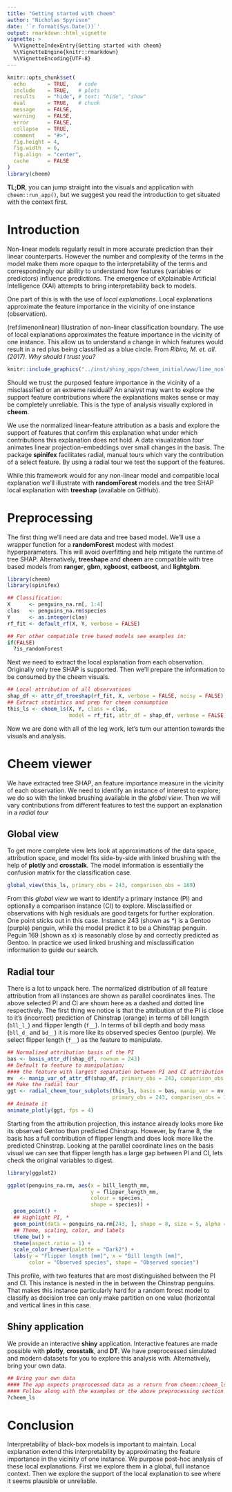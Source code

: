 ```yaml
---
title: "Getting started with cheem"
author: "Nicholas Spyrison"
date: '`r format(Sys.Date())`'
output: rmarkdown::html_vignette
vignette: >
  %\VignetteIndexEntry{Getting started with cheem}
  %\VignetteEngine{knitr::rmarkdown}
  %\VignetteEncoding{UTF-8}
---
```

<!-- #Example vignette: 
https://github.com/njtierney/naniar/blob/master/vignettes/getting-started-w-naniar.Rmd -->
```r
knitr::opts_chunk$set(
  echo       = TRUE,   # code
  include    = TRUE,   # plots
  results    = "hide", # text: "hide", "show"
  eval       = TRUE,   # chunk
  message    = FALSE,
  warning    = FALSE,
  error      = FALSE,
  collapse   = TRUE,
  comment    = "#>",
  fig.height = 4,
  fig.width  = 6,
  fig.align  = "center",
  cache      = FALSE
)
library(cheem)
```

__TL;DR__, you can jump straight into the visuals and application with `cheem::run_app()`, but we suggest you read the introduction to get situated with the context first.


# Introduction

Non-linear models regularly result in more accurate prediction than their linear counterparts. However the number and complexity of the terms in the model make them more opaque to the interpretability of the terms and correspondingly our ability to understand how features (variables or predictors) influence predictions. The emergence of eXplainable Artificial Intelligence (XAI) attempts to bring interpretability back to models.

One part of this is with the use of _local explanations_. Local explanations approximate the feature importance in the vicinity of one instance (observation).

(ref:limenonlinear) Illustration of non-linear classification boundary. The use of local explanations approximates the feature importance in the vicinity of one instance. This allow us to understand a change in which features would result in a red plus being classified as a blue circle. From _Ribiro, M. et. all. (2017). Why should I trust you?_
```r
knitr::include_graphics("../inst/shiny_apps/cheem_initial/www/lime_nonlinear.png")
```

Should we trust the purposed feature importance in the vicinity of a misclassified or an extreme residual? An analyst may want to explore the support feature contributions where the explanations makes sense or may be completely unreliable. This is the type of analysis visually explored in __cheem__.

We use the normalized linear-feature attribution as a basis and explore the support of features that confirm this explanation what under which contributions this explanation does not hold. A data visualization _tour_ animates linear projection-embeddings over small changes in the basis. The package __spinifex__ facilitates radial, manual tours which vary the contribution of a select feature. By using a radial tour we test the support of the features.

While this framework would for any non-linear model and compatible local explanation we'll illustrate with __randomForest__ models and the tree SHAP local explanation with __treeshap__ (available on GitHub).


# Preprocessing

The first thing we'll need are data and tree based model. We'll use a wrapper function for a __randomForest__ modest with modest hyperparameters. This will avoid overfitting and help mitigate the runtime of tree SHAP. Alternatively, __treeshape__ and __cheem__ are compatible with tree based models from __ranger__, __gbm__, __xgboost__, __catboost__, and __lightgbm__.

```r
library(cheem)
library(spinifex)

## Classification:
X      <- penguins_na.rm[, 1:4]
clas   <- penguins_na.rm$species
Y      <- as.integer(clas)
rf_fit <- default_rf(X, Y, verbose = FALSE)

## For other compatible tree based models see examples in:
if(FALSE)
  ?is_randomForest
```

Next we need to extract the local explanation from each observation. Originally only tree SHAP is supported. Then we'll prepare the information to be consumed by the cheem visuals.

```r
## Local attribution of all observations
shap_df <- attr_df_treeshap(rf_fit, X, verbose = FALSE, noisy = FALSE)
## Extract statistics and prep for cheem consumption
this_ls <- cheem_ls(X, Y, class = clas,
                    model = rf_fit, attr_df = shap_df, verbose = FALSE)
```

Now we are done with all of the leg work, let's turn our attention towards the visuals and analysis.


# Cheem viewer

We have extracted tree SHAP, an feature importance measure in the vicinity of each observation. We need to identify an instance of interest to explore; we do so with the linked brushing available in the _global view_. Then we will vary contributions from different features to test the support an explanation in a _radial tour_


## Global view

To get more complete view lets look at approximations of the data space, attribution space, and model fits side-by-side with linked brushing with the help of __plotly__ and __crosstalk__. The model information is essentially the confusion matrix for the classification case.

```r
global_view(this_ls, primary_obs = 243, comparison_obs = 169)
```

From this _global view_ we want to identify a primary instance (PI) and optionally a comparison instance (CI) to explore. Misclassified or observations with high residuals are good targets for further exploration. One point sticks out in this case. Instance 243 (shown as *) is a Gentoo (purple) penguin, while the model predict it to be a Chinstrap penguin. Peguin 169 (shown as x) is reasonably close by and correctly predicted as Gentoo. In practice we used linked brushing and misclassification information to guide our search.


## Radial tour

There is a lot to unpack here. The normalized distribution of all feature attribution from all instances are shown as parallel coordinates lines. The above selected PI and CI are shown here as a dashed and dotted line respectively. The first thing we notice is that the attribution of the PI is close to it's (incorrect) prediction of Chinstrap (orange) in terms of bill length (`bll_l_`) and flipper length (`f__`). In terms of bill depth and body mass (`bll_d_` and `bd__`) it is more like its observed species Gentoo (purple). We select flipper length (`f__`) as the feature to manipulate.

```r
## Normalized attribution basis of the PI
bas <- basis_attr_df(shap_df, rownum = 243)
## Default to feature to manipulation; 
#### the feature with largest separation between PI and CI attribution
mv  <- manip_var_of_attr_df(shap_df, primary_obs = 243, comparison_obs = 169)
## Make the radial tour
ggt <- radial_cheem_tour_subplots(this_ls, basis = bas, manip_var = mv,
                                  primary_obs = 243, comparison_obs = 169)
## Animate it
animate_plotly(ggt, fps = 4)
```

Starting from the attribution projection, this instance already looks more like its observed Gentoo than predicted Chinstrap. However, by frame 8, the basis has a full contribution of flipper length and does look more like the predicted Chinstrap. Looking at the parallel coordinate lines on the basis visual we can see that flipper length has a large gap between PI and CI, lets check the original variables to digest.

```r
library(ggplot2)

ggplot(penguins_na.rm, aes(x = bill_length_mm,
                           y = flipper_length_mm,
                           colour = species,
                           shape = species)) +
  geom_point() +
  ## Highlight PI, *
  geom_point(data = penguins_na.rm[243, ], shape = 8, size = 5, alpha = 0.8) +
  ## Theme, scaling, color, and labels
  theme_bw() +
  theme(aspect.ratio = 1) +
  scale_color_brewer(palette = "Dark2") +
  labs(y = "Flipper length [mm]", x = "Bill length [mm]", 
       color = "Observed species", shape = "Observed species")
```

This profile, with two features that are most distinguished between the PI and CI. This instance is nested in the in between the Chinstrap penguins. That makes this instance particularly hard for a random forest model to classify as decision tree can only make partition on one value (horizontal and vertical lines in this case.


## Shiny application

We provide an interactive __shiny__ application. Interactive features are made possible with __plotly__, __crosstalk__, and __DT__. We have preprocessed simulated and modern datasets for you to explore this analysis with. Alternatively, bring your own data.

```r
## Bring your own data
#### The app expects preprocessed data as a return from cheem::cheem_ls saved to .rds
#### Follow along with the examples or the above preprocessing section
?cheem_ls
```


# Conclusion

Interpretability of black-box models is important to maintain. Local explanation extend this interpretability by approximating the feature importance in the vicinity of one instance. We purpose post-hoc analysis of these local explanations. First we explore them in a global, full instance context. Then we explore the support of the local explanation to see where it seems plausible or unreliable.
